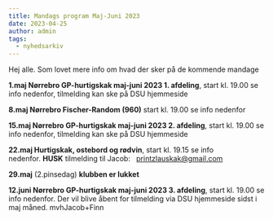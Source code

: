 ```yaml
---
title: Mandags program Maj-Juni 2023
date: 2023-04-25
author: admin
tags:
  - nyhedsarkiv
---
```


Hej alle. Som lovet mere info om hvad der sker på de kommende mandage

**1.maj Nørrebro GP-hurtigskak maj-juni 2023 1. afdeling**, start kl. 19.00 se info nedenfor, tilmelding kan ske på DSU hjemmeside

**8.maj Nørrebro Fischer-Random (960)** start kl. 19.00 se info nedenfor

**15.maj Nørrebro GP-hurtigskak maj-juni 2023 2. afdeling**, start kl. 19.00 se info nedenfor, tilmelding kan ske på DSU hjemmeside 

**22.maj Hurtigskak, ostebord og rødvin**, start kl. 19.15 se info nedenfor. **HUSK** tilmelding til Jacob:   [printzlauskak@gmail.com](mailto:printzlauskak@gmail.com)

**29.maj** (2.pinsedag) **klubben er lukket**

**12.juni Nørrebro GP-hurtigskak maj-juni 2023 3. afdeling**, start kl. 19.00 se info nedenfor. Der vil blive åbent for tilmelding via DSU hjemmeside sidst i maj måned. mvhJacob+Finn
